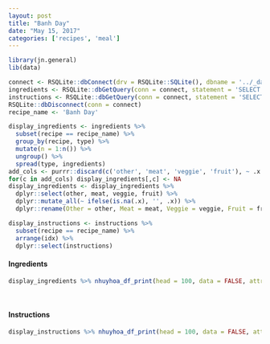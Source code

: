 ```yaml
---
layout: post
title: "Banh Day"
date: "May 15, 2017"
categories: ['recipes', 'meal']
---
```


```r
library(jn.general)
lib(data)

connect <- RSQLite::dbConnect(drv = RSQLite::SQLite(), dbname = '../_data/recipes.db')
ingredients <- RSQLite::dbGetQuery(conn = connect, statement = 'SELECT * FROM ingredients')
instructions <- RSQLite::dbGetQuery(conn = connect, statement = 'SELECT * FROM instructions')
RSQLite::dbDisconnect(conn = connect)
recipe_name <- 'Banh Day'

display_ingredients <- ingredients %>%
  subset(recipe == recipe_name) %>%
  group_by(recipe, type) %>%
  mutate(n = 1:n()) %>%
  ungroup() %>%
  spread(type, ingredients)
add_cols <- purrr::discard(c('other', 'meat', 'veggie', 'fruit'), ~ .x %in% colnames(display_ingredients))
for(c in add_cols) display_ingredients[,c] <- NA
display_ingredients <- display_ingredients %>%
  dplyr::select(other, meat, veggie, fruit) %>% 
  dplyr::mutate_all(~ ifelse(is.na(.x), '', .x)) %>%
  dplyr::rename(Other = other, Meat = meat, Veggie = veggie, Fruit = fruit)

display_instructions <- instructions %>%
  subset(recipe == recipe_name) %>%
  arrange(idx) %>%
  dplyr::select(instructions)
```






#### Ingredients

```r
display_ingredients %>% nhuyhoa_df_print(head = 100, data = FALSE, attribute = "class = \"presenttab\"")
```

<br>

#### Instructions

```r
display_instructions %>% nhuyhoa_df_print(head = 100, data = FALSE, attribute = "class = \"presenttabnoh\"")
```

